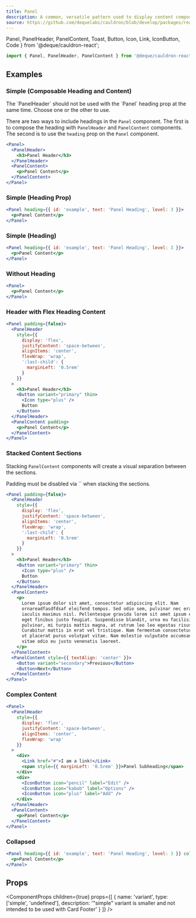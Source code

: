 ```yaml
---
title: Panel
description: A common, versatile pattern used to display content composed of different elements, usually in a collection.
source: https://github.com/dequelabs/cauldron/blob/develop/packages/react/src/components/Panel/index.tsx
---
```


  Panel,
  PanelHeader,
  PanelContent,
  Toast,
  Button,
  Icon,
  Link,
  IconButton,
  Code
} from '@deque/cauldron-react';

```js
import { Panel, PanelHeader, PanelContent } from '@deque/cauldron-react';
```

## Examples

### Simple (Composable Heading and Content)

<Note>
  The `PanelHeader` should not be used with the `Panel` heading prop at the same
  time. Choose one or the other to use.
</Note>

There are two ways to include headings in the `Panel` component. The first is to compose the heading with `PanelHeader`
and `PanelContent` components. The second is to use the `heading` prop on the `Panel` component.

```jsx example
<Panel>
  <PanelHeader>
    <h3>Panel Header</h3>
  </PanelHeader>
  <PanelContent>
    <p>Panel Content</p>
  </PanelContent>
</Panel>
```

### Simple (Heading Prop)

```jsx example
<Panel heading={{ id: 'example', text: 'Panel Heading', level: 3 }}>
  <p>Panel Content</p>
</Panel>
```

### Simple (Heading)

```jsx example
<Panel heading={{ id: 'example', text: 'Panel Heading', level: 3 }}>
  <p>Panel Content</p>
</Panel>
```

### Without Heading

```jsx example
<Panel>
  <p>Panel Content</p>
</Panel>
```

### Header with Flex Heading Content

```jsx example
<Panel padding={false}>
  <PanelHeader
    style={{
      display: 'flex',
      justifyContent: 'space-between',
      alignItems: 'center',
      flexWrap: 'wrap',
      ':last-child': {
        marginLeft: '0.5rem'
      }
    }}
  >
    <h3>Panel Header</h3>
    <Button variant="primary" thin>
      <Icon type="plus" />
      Button
    </Button>
  </PanelHeader>
  <PanelContent padding>
    <p>Panel Content</p>
  </PanelContent>
</Panel>
```

### Stacked Content Sections

Stacking `PanelContent` components will create a visual separation between the sections.

<Note>
  Padding must be disabled via `<PanelContent padding={false} />` when stacking
  the sections.
</Note>

```jsx example
<Panel padding={false}>
  <PanelHeader
    style={{
      display: 'flex',
      justifyContent: 'space-between',
      alignItems: 'center',
      flexWrap: 'wrap',
      ':last-child': {
        marginLeft: '0.5rem'
      }
    }}
  >
    <h3>Panel Header</h3>
    <Button variant="primary" thin>
      <Icon type="plus" />
      Button
    </Button>
  </PanelHeader>
  <PanelContent>
    <p>
      Lorem ipsum dolor sit amet, consectetur adipiscing elit. Nam
      ornareadfasdfdsaf eleifend tempus. Sed odio sem, pulvinar nec erat ac,
      iaculis maximus nisl. Pellentesque gravida lorem sit amet ipsum efficitur,
      eget finibus justo feugiat. Suspendisse blandit, urna eu facilisis
      pulvinar, mi turpis mattis magna, at rutrum leo leo egestas risus.
      Curabitur mattis in erat vel tristique. Nam fermentum consectetur ipsum,
      ut placerat purus volutpat vitae. Nam molestie vulputate accumsan. Sed
      vitae odio eu justo venenatis laoreet.
    </p>
  </PanelContent>
  <PanelContent style={{ textAlign: 'center' }}>
    <Button variant="secondary">Previous</Button>
    <Button>Next</Button>
  </PanelContent>
</Panel>
```

### Complex Content

```jsx example
<Panel>
  <PanelHeader
    style={{
      display: 'flex',
      justifyContent: 'space-between',
      alignItems: 'center',
      flexWrap: 'wrap'
    }}
  >
    <div>
      <Link href="#">I am a link!</Link>
      <span style={{ marginLeft: '0.5rem' }}>Panel Subheading</span>
    </div>
    <div>
      <IconButton icon="pencil" label="Edit" />
      <IconButton icon="kabob" label="Options" />
      <IconButton icon="plus" label="Add" />
    </div>
  </PanelHeader>
  <PanelContent>
    <p>Panel Content</p>
  </PanelContent>
</Panel>
```

### Collapsed

```jsx example
<Panel heading={{ id: 'example', text: 'Panel Heading', level: 3 }} collapsed>
  <p>Panel Content</p>
</Panel>
```

## Props

<ComponentProps
  children={true}
  props={[
    {
      name: 'variant',
      type: ['simple', 'undefined'],
      description:
        '"simple" variant is smaller and not intended to be used with Card Footer'
    }
  ]}
/>
```
